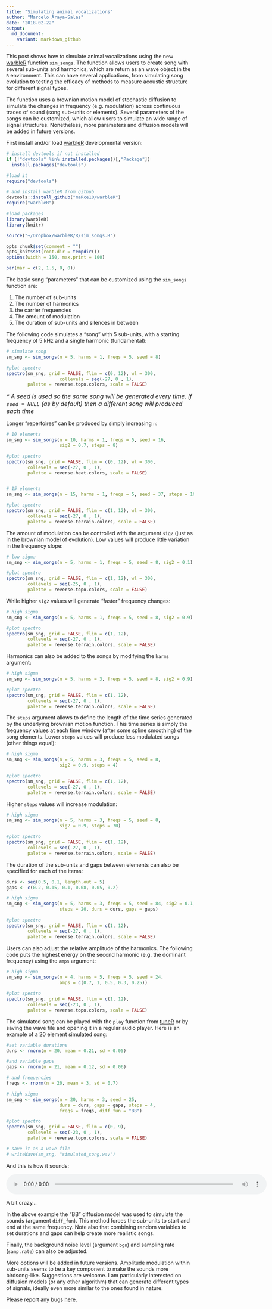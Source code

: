```yaml
---
title: "Simulating animal vocalizations"
author: "Marcelo Araya-Salas"
date: "2018-02-22"
output: 
  md_document:
    variant: markdown_github
---
```


This post shows how to simulate animal vocalizations using the new [warbleR](https://cran.r-project.org/package=warbleR) function `sim_songs`. The function allows users to create song with several sub-units and harmonics, which are return as an wave object in the `R` environment. This can have several applications, from simulating song evolution to testing the efficacy of methods to measure acoustic structure for different signal types. 

The function uses a brownian motion model of stochastic diffusion to simulate the changes in frequency (e.g. modulation) across continuous traces of sound (song sub-units or elements). Several parameters of the songs can be customized, which allow users to simulate an wide range of signal structures. Nonetheless, more parameters and diffusion models will be added in future versions.

First install and/or load [warbleR](https://cran.r-project.org/package=warbleR) developmental version:

```r

# install devtools if not installed
if (!"devtools" %in% installed.packages()[,"Package"])  
  install.packages("devtools")

#load it
require("devtools") 

# and install warbleR from github
devtools::install_github("maRce10/warbleR")
require("warbleR")


```


```r

#load packages
library(warbleR)
library(knitr)

source("~/Dropbox/warbleR/R/sim_songs.R")

opts_chunk$set(comment = "")
opts_knit$set(root.dir = tempdir())
options(width = 150, max.print = 100)

par(mar = c(2, 1.5, 0, 0))

```

The basic song "parameters" that can be customized using the `sim_songs` function are: 

1. The number of sub-units
1. The number of harmonics
1. the carrier frequencies
1. The amount of modulation
1. The duration of sub-units and silences in between

The following code simulates a "song" with 5 sub-units, with a starting frequency of 5 kHz and a single harmonic (fundamental): 

```r

# simulate song
sm_sng <- sim_songs(n = 5, harms = 1, freqs = 5, seed = 8)

#plot spectro
spectro(sm_sng, grid = FALSE, flim = c(0, 12), wl = 300, 
                    collevels = seq(-27, 0 , 1), 
        palette = reverse.topo.colors, scale = FALSE)

```

<font size="3"><i>* A seed is used so the same song will be generated every time. If `seed = NULL` (as by default) then a different song will produced each time</i></font>

Longer "repertoires" can be produced by simply increasing `n`:

```r

# 10 elements
sm_sng <- sim_songs(n = 10, harms = 1, freqs = 5, seed = 16, 
                    sig2 = 0.7, steps = 8)

#plot spectro
spectro(sm_sng, grid = FALSE, flim = c(0, 12), wl = 300, 
        collevels = seq(-27, 0 , 1), 
        palette = reverse.heat.colors, scale = FALSE)


# 15 elements
sm_sng <- sim_songs(n = 15, harms = 1, freqs = 5, seed = 37, steps = 10)

#plot spectro
spectro(sm_sng, grid = FALSE, flim = c(1, 12), wl = 300, 
        collevels = seq(-27, 0 , 1), 
        palette = reverse.terrain.colors, scale = FALSE)

```

 
The amount of modulation can be controlled with the argument `sig2` (just as in the brownian model of evolution). Low values will produce little variation in the frequency slope:

```r

# low sigma
sm_sng <- sim_songs(n = 5, harms = 1, freqs = 5, seed = 8, sig2 = 0.1)

#plot spectro
spectro(sm_sng, grid = FALSE, flim = c(1, 12), wl = 300, 
        collevels = seq(-25, 0 , 1), 
        palette = reverse.topo.colors, scale = FALSE)

```

While higher `sig2` values will generate "faster" frequency changes:

```r
# high sigma
sm_sng <- sim_songs(n = 5, harms = 1, freqs = 5, seed = 8, sig2 = 0.9)

#plot spectro
spectro(sm_sng, grid = FALSE, flim = c(1, 12), 
        collevels = seq(-27, 0 , 1), 
        palette = reverse.terrain.colors, scale = FALSE)


```

Harmonics can also be added to the songs by modifying the `harms` argument:

```r

# high sigma
sm_sng <- sim_songs(n = 5, harms = 3, freqs = 5, seed = 8, sig2 = 0.9)

#plot spectro
spectro(sm_sng, grid = FALSE, flim = c(1, 12), 
        collevels = seq(-27, 0 , 1), 
        palette = reverse.terrain.colors, scale = FALSE)

```

The `steps` argument allows to define the length of the time series generated by the underlying brownian motion function. This time series is simply the frequency values at each time window (after some spline smoothing) of the song elements. Lower `steps` values will produce less modulated songs (other things equal):

```r

# high sigma
sm_sng <- sim_songs(n = 5, harms = 3, freqs = 5, seed = 8, 
                    sig2 = 0.9, steps = 4)

#plot spectro
spectro(sm_sng, grid = FALSE, flim = c(1, 12), 
        collevels = seq(-27, 0 , 1), 
        palette = reverse.terrain.colors, scale = FALSE)

```

Higher `steps` values will increase modulation:

```r

# high sigma
sm_sng <- sim_songs(n = 5, harms = 3, freqs = 5, seed = 8, 
                    sig2 = 0.9, steps = 70)

#plot spectro
spectro(sm_sng, grid = FALSE, flim = c(1, 12), 
        collevels = seq(-27, 0 , 1), 
        palette = reverse.terrain.colors, scale = FALSE)

```

The duration of the sub-units and gaps between elements can also be specified for each of the items:

```r

durs <- seq(0.5, 0.1, length.out = 5) 
gaps <- c(0.2, 0.15, 0.1, 0.08, 0.05, 0.2)

# high sigma
sm_sng <- sim_songs(n = 5, harms = 3, freqs = 5, seed = 84, sig2 = 0.1, 
                    steps = 20, durs = durs, gaps = gaps)

#plot spectro
spectro(sm_sng, grid = FALSE, flim = c(1, 12), 
        collevels = seq(-27, 0 , 1), 
        palette = reverse.terrain.colors, scale = FALSE)

```

Users can also adjust the relative amplitude of the harmonics. The following code puts the highest energy on the second harmonic (e.g. the dominant frequency) using the `amps` argument:

```r

# high sigma
sm_sng <- sim_songs(n = 4, harms = 5, freqs = 5, seed = 24, 
                    amps = c(0.7, 1, 0.5, 0.3, 0.25))

#plot spectro
spectro(sm_sng, grid = FALSE, flim = c(1, 12), 
        collevels = seq(-23, 0 , 1), 
        palette = reverse.topo.colors, scale = FALSE)


```

The simulated song can be played with the `play` function from [tuneR](https://cran.r-project.org/package=tuneR) or by saving the wave file and opening it in a regular audio player. Here is an example of a 20 element simulated song:

```r

#set variable durations 
durs <- rnorm(n = 20, mean = 0.21, sd = 0.05)

#and variable gaps
gaps <- rnorm(n = 21, mean = 0.12, sd = 0.06)

# and frequencies
freqs <- rnorm(n = 20, mean = 3, sd = 0.7)

# high sigma
sm_sng <- sim_songs(n = 20, harms = 3, seed = 25, 
                    durs = durs, gaps = gaps, steps = 4, 
                    freqs = freqs, diff_fun = "BB")

#plot spectro
spectro(sm_sng, grid = FALSE, flim = c(0, 9), 
        collevels = seq(-23, 0 , 1), 
        palette = reverse.topo.colors, scale = FALSE)

# save it as a wave file
# writeWave(sm_sng, "simulated_song.wav")

```

And this is how it sounds:

<audio controls style="width: 700px;">
   <source src="/img/simulated_song.mp3" type="audio/mpeg">
</audio>

A bit crazy...

In the above example the "BB" diffusion model was used to simulate the sounds (argument `diff_fun`). This method forces the sub-units to start and end at the same frequency. Note also that combining random variables to set durations and gaps can help create more realistic songs. 

Finally, the background noise level (argument `bgn`) and sampling rate (`samp.rate`) can also be adjusted.

More options will be added in future versions. Amplitude modulation within sub-units seems to be a key component to make the sounds more birdsong-like. Suggestions are welcome. I am particularly interested on diffusion models (or any other algorithm) that can generate different types of signals, ideally even more similar to the ones found in nature.

Please report any bugs [here](https://github.com/maRce10/warbleR/issues). 